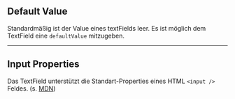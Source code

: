 ## Default Value

Standardmäßig ist der Value eines textFields leer. Es ist möglich dem TextField
eine `defaultValue` mitzugeben.

<LiveCodeEditor example="defaultValue" />

---

## Input Properties

Das TextField unterstützt die Standart-Properties eines HTML `<input />` Feldes.
(s. [MDN](https://developer.mozilla.org/en-US/docs/Web/HTML/Element/input))

<LiveCodeEditor example="inputProps" />

